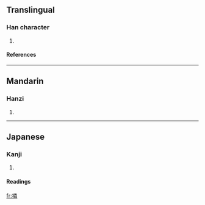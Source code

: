 ==Translingual==
===Han character===
{{Han char|rn=64|rad=手|as=12|sn=15|four=|canj=手火木手 (QFDQ)}}
# {{defn|Han|sort=手12}}
====References====
{{Han ref|kx=0454.240|dkj=12714|dj=0804.040|hdz=31962.060|uh=649B|ud=25755}}
{{rfc-auto}}
----
==Mandarin==
===Hanzi===
{{cmn-hanzi|pin=[[lǐn]] (lin3)|wg=lin<sup>3</sup>}}
# {{defn|Mandarin}}

----
==Japanese==
===Kanji===
{{ja-kanji|grade=|rs=手12}}
# {{defn|Japanese}} 
====Readings====
{{ja-readings|on=[[りん]] (rin)|kun=[[たすける]] (tasukeru), [[ぬく]] (nuku)}}

[[fr:撛]]